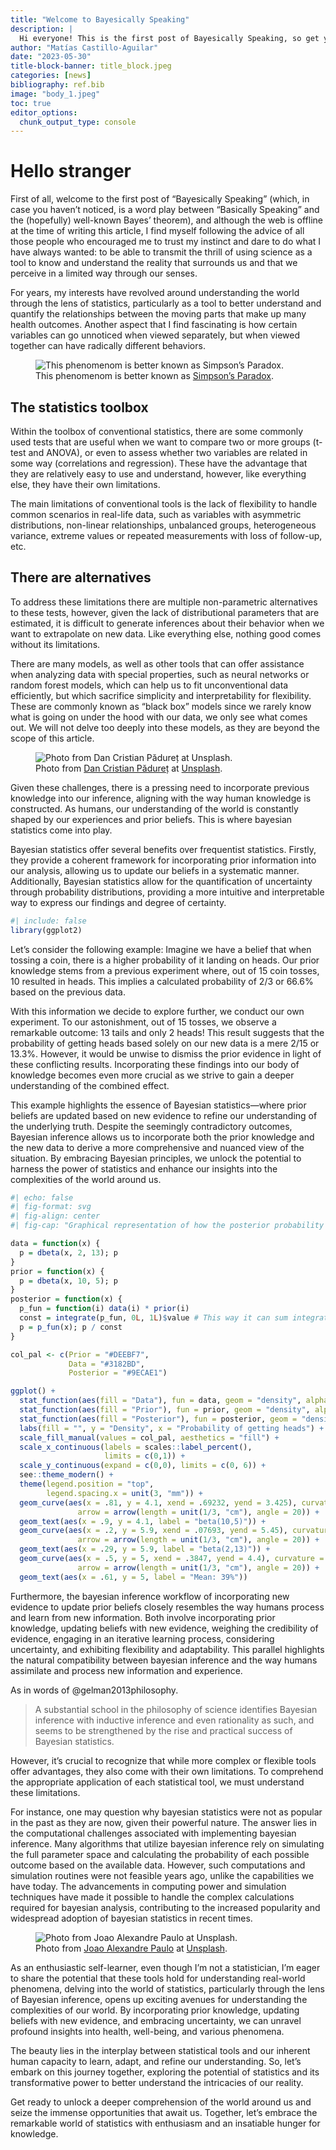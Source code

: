 ```yaml
---
title: "Welcome to Bayesically Speaking"
description: |
  Hi everyone! This is the first post of Bayesically Speaking, so get your seatbelt on and get ready to join me on this ride!
author: "Matías Castillo-Aguilar"
date: "2023-05-30"
title-block-banner: title_block.jpeg 
categories: [news]
bibliography: ref.bib
image: "body_1.jpeg"
toc: true
editor_options: 
  chunk_output_type: console
---
```


# Hello stranger

First of all, welcome to the first post of "Bayesically Speaking" (which, in case you haven't noticed, is a word play between "Basically Speaking" and the (hopefully) well-known Bayes' theorem), and although the web is offline at the time of writing this article, I find myself following the advice of all those people who encouraged me to trust my instinct and dare to do what I have always wanted: to be able to transmit the thrill of using science as a tool to know and understand the reality that surrounds us and that we perceive in a limited way through our senses.

For years, my interests have revolved around understanding the world through the lens of statistics, particularly as a tool to better understand and quantify the relationships between the moving parts that make up many health outcomes. Another aspect that I find fascinating is how certain variables can go unnoticed when viewed separately, but when viewed together can have radically different behaviors. 

![This phenomenom is better known as [Simpson's Paradox](https://en.wikipedia.org/wiki/Simpson%27s_paradox).](simpson.png){.rounded .img-fluid}

## The statistics toolbox

Within the toolbox of conventional statistics, there are some commonly used tests that are useful when we want to compare two or more groups (t-test and ANOVA), or even to assess whether two variables are related in some way (correlations and regression). These have the advantage that they are relatively easy to use and understand, however, like everything else, they have their own limitations.

The main limitations of conventional tools is the lack of flexibility to handle common scenarios in real-life data, such as variables with asymmetric distributions, non-linear relationships, unbalanced groups, heterogeneous variance, extreme values or repeated measurements with loss of follow-up, etc.

## There are alternatives

To address these limitations there are multiple non-parametric alternatives to these tests, however, given the lack of distributional parameters that are estimated, it is difficult to generate inferences about their behavior when we want to extrapolate on new data. Like everything else, nothing good comes without its limitations.

There are many models, as well as other tools that can offer assistance when analyzing data with special properties, such as neural networks or random forest models, which can help us to fit unconventional data efficiently, but which sacrifice simplicity and interpretability for flexibility. These are commonly known as "black box" models since we rarely know what is going on under the hood with our data, we only see what comes out. We will not delve too deeply into these models, as they are beyond the scope of this article.

![Photo from [Dan Cristian Pădureț](https://unsplash.com/pt-br/@dancristianpaduret?utm_source=unsplash&utm_medium=referral&utm_content=creditCopyText) at [Unsplash](https://unsplash.com/es/fotos/h3kuhYUCE9A?utm_source=unsplash&utm_medium=referral&utm_content=creditCopyText).](body_1.jpeg){.rounded .img-fluid}

Given these challenges, there is a pressing need to incorporate previous knowledge into our inference, aligning with the way human knowledge is constructed. As humans, our understanding of the world is constantly shaped by our experiences and prior beliefs. This is where bayesian statistics come into play.

Bayesian statistics offer several benefits over frequentist statistics. Firstly, they provide a coherent framework for incorporating prior information into our analysis, allowing us to update our beliefs in a systematic manner. Additionally, Bayesian statistics allow for the quantification of uncertainty through probability distributions, providing a more intuitive and interpretable way to express our findings and degree of certainty.

```r
#| include: false
library(ggplot2)
```

Let's consider the following example: Imagine we have a belief that when tossing a coin, there is a higher probability of it landing on heads. Our prior knowledge stems from a previous experiment where, out of 15 coin tosses, 10 resulted in heads. This implies a calculated probability of 2/3 or 66.6% based on the previous data.

With this information we decide to explore further, we conduct our own experiment. To our astonishment, out of 15 tosses, we observe a remarkable outcome: 13 tails and only 2 heads! This result suggests that the probability of getting heads based solely on our new data is a mere 2/15 or 13.3%. However, it would be unwise to dismiss the prior evidence in light of these conflicting results. Incorporating these findings into our body of knowledge becomes even more crucial as we strive to gain a deeper understanding of the combined effect.

This example highlights the essence of Bayesian statistics—where prior beliefs are updated based on new evidence to refine our understanding of the underlying truth. Despite the seemingly contradictory outcomes, Bayesian inference allows us to incorporate both the prior knowledge and the new data to derive a more comprehensive and nuanced view of the situation. By embracing Bayesian principles, we unlock the potential to harness the power of statistics and enhance our insights into the complexities of the world around us.

```r
#| echo: false
#| fig-format: svg
#| fig-align: center
#| fig-cap: "Graphical representation of how the posterior probability represents the combination of both, the data and the prior knowledge (or evidence)"

data = function(x) {
  p = dbeta(x, 2, 13); p
}
prior = function(x) {
  p = dbeta(x, 10, 5); p
}
posterior = function(x) {
  p_fun = function(i) data(i) * prior(i) 
  const = integrate(p_fun, 0L, 1L)$value # This way it can sum integrate to 1
  p = p_fun(x); p / const
}

col_pal <- c(Prior = "#DEEBF7", 
             Data = "#3182BD", 
             Posterior = "#9ECAE1")

ggplot() +
  stat_function(aes(fill = "Data"), fun = data, geom = "density", alpha = 1/2) +
  stat_function(aes(fill = "Prior"), fun = prior, geom = "density", alpha = 1/2) +
  stat_function(aes(fill = "Posterior"), fun = posterior, geom = "density", alpha = 1/2) +
  labs(fill = "", y = "Density", x = "Probability of getting heads") +
  scale_fill_manual(values = col_pal, aesthetics = "fill") +
  scale_x_continuous(labels = scales::label_percent(), 
                     limits = c(0,1)) +
  scale_y_continuous(expand = c(0,0), limits = c(0, 6)) +
  see::theme_modern() +
  theme(legend.position = "top",
        legend.spacing.x = unit(3, "mm")) +
  geom_curve(aes(x = .81, y = 4.1, xend = .69232, yend = 3.425), curvature = .4,
               arrow = arrow(length = unit(1/3, "cm"), angle = 20)) +
  geom_text(aes(x = .9, y = 4.1, label = "beta(10,5)")) +
  geom_curve(aes(x = .2, y = 5.9, xend = .07693, yend = 5.45), curvature = .4,
               arrow = arrow(length = unit(1/3, "cm"), angle = 20)) +
  geom_text(aes(x = .29, y = 5.9, label = "beta(2,13)")) +
  geom_curve(aes(x = .5, y = 5, xend = .3847, yend = 4.4), curvature = .4,
               arrow = arrow(length = unit(1/3, "cm"), angle = 20)) +
  geom_text(aes(x = .61, y = 5, label = "Mean: 39%"))

```

Furthermore, the bayesian inference workflow of incorporating new evidence to update prior beliefs closely resembles the way humans process and learn from new information. Both involve incorporating prior knowledge, updating beliefs with new evidence, weighing the credibility of evidence, engaging in an iterative learning process, considering uncertainty, and exhibiting flexibility and adaptability. This parallel highlights the natural compatibility between bayesian inference and the way humans assimilate and process new information and experience.

As in words of @gelman2013philosophy.

> A substantial school in the philosophy of science identifies Bayesian inference with inductive inference and even rationality as such, and seems to be strengthened by the rise and practical success of Bayesian statistics.

However, it's crucial to recognize that while more complex or flexible tools offer advantages, they also come with their own limitations. To comprehend the appropriate application of each statistical tool, we must understand these limitations.

For instance, one may question why bayesian statistics were not as popular in the past as they are now, given their powerful nature. The answer lies in the computational challenges associated with implementing bayesian inference. Many algorithms that utilize bayesian inference rely on simulating the full parameter space and calculating the probability of each possible outcome based on the available data. However, such computations and simulation routines were not feasible years ago, unlike the capabilities we have today. The advancements in computing power and simulation techniques have made it possible to handle the complex calculations required for bayesian analysis, contributing to the increased popularity and widespread adoption of bayesian statistics in recent times.

![Photo from [Joao Alexandre Paulo](https://unsplash.com/de/@alexandrecpaulo?utm_source=unsplash&utm_medium=referral&utm_content=creditCopyText) at [Unsplash](https://unsplash.com/es/fotos/qA005Vbp7jk?utm_source=unsplash&utm_medium=referral&utm_content=creditCopyText).](body_2.jpeg){.rounded .float-start}

As an enthusiastic self-learner, even though I'm not a statistician, I'm eager to share the potential that these tools hold for understanding real-world phenomena, delving into the world of statistics, particularly through the lens of Bayesian inference, opens up exciting avenues for understanding the complexities of our world. By incorporating prior knowledge, updating beliefs with new evidence, and embracing uncertainty, we can unravel profound insights into health, well-being, and various phenomena.

The beauty lies in the interplay between statistical tools and our inherent human capacity to learn, adapt, and refine our understanding. So, let's embark on this journey together, exploring the potential of statistics and its transformative power to better understand the intricacies of our reality.

Get ready to unlock a deeper comprehension of the world around us and seize the immense opportunities that await us. Together, let's embrace the remarkable world of statistics with enthusiasm and an insatiable hunger for knowledge.

